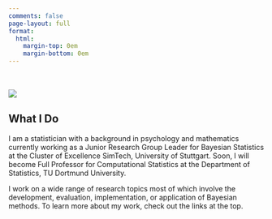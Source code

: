```yaml
---
comments: false
page-layout: full
format:
  html: 
    margin-top: 0em
    margin-bottom: 0em
---
```


::: {.grid}

::: {.g-col-12 .g-col-md-3}
<br /> 
<br /> 
![](images/paul-buerkner-small-round.png){fig-alt="A portrait of the website author, Paul Bürkner."}
:::

::: {.g-col-12 .g-col-md-9}
## What I Do

I am a statistician with a background in psychology and mathematics currently working as a Junior Research Group Leader for Bayesian Statistics at the Cluster of Excellence SimTech, University of Stuttgart. Soon, I will become Full Professor for Computational Statistics at the Department of Statistics, TU Dortmund University.

I work on a wide range of research topics most of which involve the development, evaluation, implementation, or application of Bayesian methods. To learn more about my work, check out the links at the top.

:::
:::
